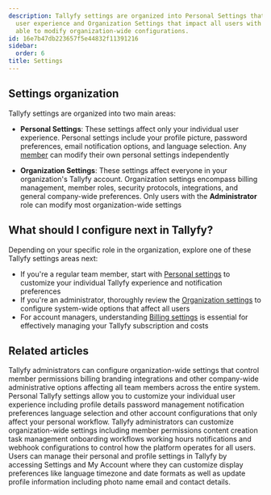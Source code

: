 ```yaml
---
description: Tallyfy settings are organized into Personal Settings that affect individual
  user experience and Organization Settings that impact all users with only administrators
  able to modify organization-wide configurations.
id: 16e7b47db223657f5e44832f11391216
sidebar:
  order: 6
title: Settings
---
```


## Settings organization

Tallyfy settings are organized into two main areas:

*   **Personal Settings**: These settings affect only your individual user experience. Personal settings include your profile picture, password preferences, email notification options, and language selection. Any [member](/products/pro/documenting/members/) can modify their own personal settings independently

*   **Organization Settings**: These settings affect everyone in your organization's Tallyfy account. Organization settings encompass billing management, member roles, security protocols, integrations, and general company-wide preferences. Only users with the **Administrator** role can modify most organization-wide settings



<PageTree />

## What should I configure next in Tallyfy?

Depending on your specific role in the organization, explore one of these Tallyfy settings areas next:

- If you're a regular team member, start with [Personal settings](/products/pro/settings/personal-settings/) to customize your individual Tallyfy experience and notification preferences
- If you're an administrator, thoroughly review the [Organization settings](/products/pro/settings/org-settings/) to configure system-wide options that affect all users
- For account managers, understanding [Billing settings](/products/pro/settings/billing/) is essential for effectively managing your Tallyfy subscription and costs


## Related articles
<CardGrid>
<LinkTitleCard header="<b>Settings > Organization settings</b>" href="/products/pro/settings/org-settings/" > Tallyfy administrators can configure organization-wide settings that control member permissions billing branding integrations and other company-wide administrative options affecting all team members across the entire system. </LinkTitleCard>
<LinkTitleCard header="<b>Settings > Personal settings</b>" href="/products/pro/settings/personal-settings/" > Personal Tallyfy settings allow you to customize your individual user experience including profile details password management notification preferences language selection and other account configurations that only affect your personal workflow. </LinkTitleCard>
<LinkTitleCard header="<b>Org Settings > Organization customization settings</b>" href="/products/pro/settings/org-settings/organization-customization-settings/" > Tallyfy administrators can customize organization-wide settings including member permissions content creation task management onboarding workflows working hours notifications and webhook configurations to control how the platform operates for all users. </LinkTitleCard>
<LinkTitleCard header="<b>Personal Settings > Personalization settings</b>" href="/products/pro/settings/personal-settings/personalization-settings/" > Users can manage their personal and profile settings in Tallyfy by accessing Settings and My Account where they can customize display preferences like language timezone and date formats as well as update profile information including photo name email and contact details. </LinkTitleCard>
</CardGrid>